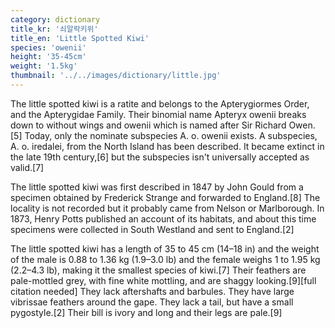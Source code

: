 ```yaml
---
category: dictionary
title_kr: '쇠알락키위'
title_en: 'Little Spotted Kiwi'
species: 'owenii'
height: '35-45cm'
weight: '1.5kg'
thumbnail: '../../images/dictionary/little.jpg'
---
```


The little spotted kiwi is a ratite and belongs to the Apterygiormes Order, and the Apterygidae Family. Their binomial name Apteryx owenii breaks down to without wings and owenii which is named after Sir Richard Owen.[5] Today, only the nominate subspecies A. o. owenii exists. A subspecies, A. o. iredalei, from the North Island has been described. It became extinct in the late 19th century,[6] but the subspecies isn't universally accepted as valid.[7]

The little spotted kiwi was first described in 1847 by John Gould from a specimen obtained by Frederick Strange and forwarded to England.[8] The locality is not recorded but it probably came from Nelson or Marlborough. In 1873, Henry Potts published an account of its habitats, and about this time specimens were collected in South Westland and sent to England.[2]

The little spotted kiwi has a length of 35 to 45 cm (14–18 in) and the weight of the male is 0.88 to 1.36 kg (1.9–3.0 lb) and the female weighs 1 to 1.95 kg (2.2–4.3 lb), making it the smallest species of kiwi.[7] Their feathers are pale-mottled grey, with fine white mottling, and are shaggy looking.[9][full citation needed] They lack aftershafts and barbules. They have large vibrissae feathers around the gape. They lack a tail, but have a small pygostyle.[2] Their bill is ivory and long and their legs are pale.[9]
